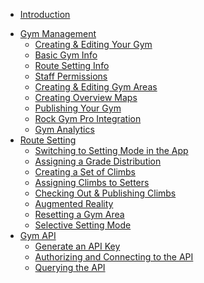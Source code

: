 - [Introduction](/)
<!-- - [Getting Started](/getting-started) -->
- [Gym Management](/gym-management)
  - [Creating & Editing Your Gym](/gym-management/create-gym)
  - [Basic Gym Info](/gym-management/basic-gym-info)
  - [Route Setting Info](/gym-management/route-setting-info)
  - [Staff Permissions](/gym-management/staff-permissions)
  - [Creating & Editing Gym Areas](/gym-management/create-gym-area)
  - [Creating Overview Maps](/gym-management/create-overview-maps)
  - [Publishing Your Gym](/gym-management/publish-gym)
  - [Rock Gym Pro Integration](/gym-management/rgp-integration)
  - [Gym Analytics](/gym-management/gym-analytics)
  <!-- - [Pebble API](/gym-management/pebble-api) -->
- [Route Setting](/routesetting)
  - [Switching to Setting Mode in the App](/routesetting/setting-mode)
  - [Assigning a Grade Distribution](/routesetting/assigning-distributions)
  - [Creating a Set of Climbs](/routesetting/creating-set)
  - [Assigning Climbs to Setters](/routesetting/assigning-climbs)
  - [Checking Out & Publishing Climbs](/routesetting/checking-out-and-publishing)
  - [Augmented Reality](/routesetting/augmented-reality)
  <!-- - [Notifying Users of a New Set](/routesetting/notify-users) -->
  - [Resetting a Gym Area](/routesetting/resetting-an-area)
  - [Selective Setting Mode](/routesetting/selective-setting)
    <!-- - [Competitions](/competitions) -->
    <!-- - [Creating a Comp Set](/competitions/create-comp-set) -->
    <!-- - [Creating a Comp Set on the App](/competitions/create-comp-set-mobile) -->
    <!-- - [Adding Climbs to a Comp Set on the App](/competitions/add-climbs-comp-set) -->
    <!-- - [Logging a Score](/competitions/logging-a-score) -->
- [Gym API](/api)
  - [Generate an API Key](/api/generating-api-key)
  - [Authorizing and Connecting to the API](/api/connecting-api)
  - [Querying the API](/api/queries)
